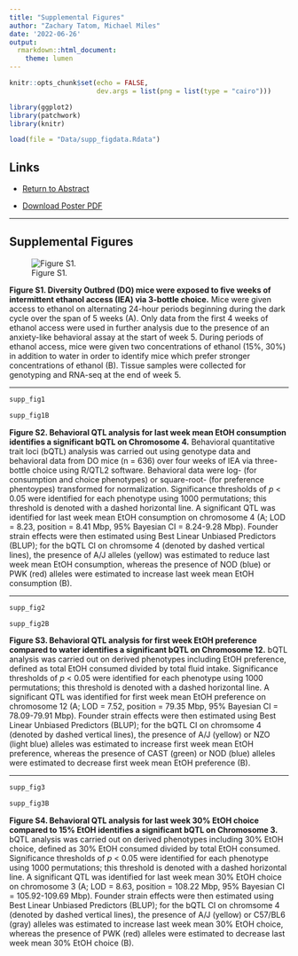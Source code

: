 ```yaml
---
title: "Supplemental Figures"
author: "Zachary Tatom, Michael Miles"
date: '2022-06-26'
output:
  rmarkdown::html_document:
    theme: lumen
---
```


```r
knitr::opts_chunk$set(echo = FALSE,
                      dev.args = list(png = list(type = "cairo")))

library(ggplot2)
library(patchwork)
library(knitr)

load(file = "Data/supp_figdata.Rdata")

```

## Links

- [Return to Abstract](index.html)

- [Download Poster PDF](2022_RSoA_Poster.pdf)

---

## Supplemental Figures

![Figure S1.](study_design.png)

**Figure S1. Diversity Outbred (DO) mice were exposed to five weeks of intermittent ethanol access (IEA) via 3-bottle choice.** Mice were given access to ethanol on alternating 24-hour periods beginning during the dark cycle over the span of 5 weeks (A). Only data from the first 4 weeks of ethanol access were used in further analysis due to the presence of an anxiety-like behavioral assay at the start of week 5. During periods of ethanol access, mice were given two concentrations of ethanol (15%, 30%) in addition to water in order to identify mice which prefer stronger concentrations of ethanol (B). Tissue samples were collected for genotyping and RNA-seq at the end of week 5.

---

```r

supp_fig1

supp_fig1B

```

**Figure S2. Behavioral QTL analysis for last week mean EtOH consumption identifies a significant bQTL on Chromosome 4.** Behavioral quantitative trait loci (bQTL) analysis was carried out using genotype data and behavioral data from DO mice (n = 636) over four weeks of IEA via three-bottle choice using R/QTL2 software. Behavioral data were log- (for consumption and choice phenotypes) or square-root- (for preference phentoypes) transformed for normalization. Significance thresholds of *p* < 0.05 were identified for each phenotype using 1000 permutations; this threshold is denoted with a dashed horizontal line. A significant QTL was identified for last week mean EtOH consumption on chromosome 4 (A; LOD = 8.23, position = 8.41 Mbp, 95% Bayesian CI = 8.24-9.28 Mbp). Founder strain effects were then estimated using Best Linear Unbiased Predictors (BLUP); for the bQTL CI on chromsome 4 (denoted by dashed vertical lines), the presence of A/J alleles (yellow) was estimated to reduce last week mean EtOH consumption, whereas the presence of NOD (blue) or PWK (red) alleles were estimated to increase last week mean EtOH consumption (B).

---

```r

supp_fig2

supp_fig2B

```

**Figure S3. Behavioral QTL analysis for first week EtOH preference compared to water identifies a significant bQTL on Chromosome 12.** bQTL analysis was carried out on derived phenotypes including EtOH preference, defined as total EtOH consumed divided by total fluid intake. Significance thresholds of *p* < 0.05 were identified for each phenotype using 1000 permutations; this threshold is denoted with a dashed horizontal line. A significant QTL was identified for first week mean EtOH preference on chromosome 12 (A; LOD = 7.52, position = 79.35 Mbp, 95% Bayesian CI = 78.09-79.91 Mbp). Founder strain effects were then estimated using Best Linear Unbiased Predictors (BLUP); for the bQTL CI on chromsome 4 (denoted by dashed vertical lines), the presence of A/J (yellow) or NZO (light blue) alleles was estimated to increase first week mean EtOH preference, whereas the presence of CAST (green) or NOD (blue) alleles were estimated to decrease first week mean EtOH preference (B).

---

```r

supp_fig3

supp_fig3B

```

**Figure S4. Behavioral QTL analysis for last week 30% EtOH choice compared to 15% EtOH identifies a significant bQTL on Chromosome 3.** bQTL analysis was carried out on derived phenotypes including 30% EtOH choice, defined as 30% EtOH consumed divided by total EtOH consumed. Significance thresholds of *p* < 0.05 were identified for each phenotype using 1000 permutations; this threshold is denoted with a dashed horizontal line. A significant QTL was identified for last week mean 30% EtOH choice on chromosome 3 (A; LOD = 8.63, position = 108.22 Mbp, 95% Bayesian CI = 105.92-109.69 Mbp). Founder strain effects were then estimated using Best Linear Unbiased Predictors (BLUP); for the bQTL CI on chromsome 4 (denoted by dashed vertical lines), the presence of A/J (yellow) or C57/BL6 (gray) alleles was estimated to increase last week mean 30% EtOH choice, whereas the presence of PWK (red) alleles were estimated to decrease last week mean 30% EtOH choice (B).